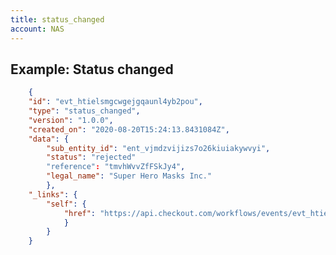```yaml
---
title: status_changed
account: NAS
---
```


## Example: Status changed

```json
    {
    "id": "evt_htielsmgcwgejgqaunl4yb2pou",
    "type": "status_changed",
    "version": "1.0.0",
    "created_on": "2020-08-20T15:24:13.8431084Z",
    "data": {
        "sub_entity_id": "ent_vjmdzvijizs7o26kiuiakywvyi",
        "status": "rejected"
        "reference": "tmvhWvvZfFSkJy4",
        "legal_name": "Super Hero Masks Inc."
        },
    "_links": {
        "self": {
            "href": "https://api.checkout.com/workflows/events/evt_htielsmgcwgejgqaunl4yb2pou"
            }
        }
    }
```
